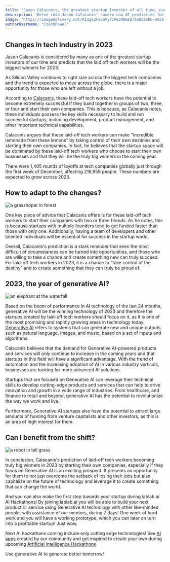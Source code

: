 ```yaml
---
title: "Jason Calacanis, the greatest startup Investor of all time, number one prediction for 2023!"
description: "Delve into Jason Calacanis' numero uno AI prediction for 2023! Be inspired by the world-changing potential of AI apps and learn from influential AI tutorials."
image: "https://imagedelivery.net/K11gkZF3xaVyYzFESMdWIQ/6a822eb6-e83b-4164-48f2-a2eaf3b3f300/full"
authorUsername: "CzechPawel"
---
```


## Changes in tech industry in 2023

Jason Calacanis is considered by many as one of the greatest startup investors of our time and predicts that the laid off tech workers will be the biggest winners for 2023. 

As Silicon Valley continues to right size across the biggest tech companies and the trend is expected to move across the globe, there is a major opportunity for those who are left without a job.

According to [Calacanis](https://www.youtube.com/clip/UgkxpJ42ShzRPVwGff6JblvIvGhjCz6FjtLn), these laid-off tech workers have the potential to become extremely successful if they band together in groups of two, three, or four and start their own companies. This is because, as Calacanis notes, these individuals possess the key skills necessary to build and run successful startups, including development, product management, and other important technical capabilities.

Calacanis argues that these laid-off tech workers can make "incredible lemonade from these lemons" by taking control of their own destinies and starting their own companies. In fact, he believes that the startup space will be dominated by these laid-off tech workers who choose to start their own businesses and that they will be the truly big winners in the coming year.

There were 1,405 rounds of layoffs at tech companies globally just through the first week of December, affecting 219,959 people. These numbers are expected to grow across 2023. 

## How to adapt to the changes?

<Img src="https://imagedelivery.net/K11gkZF3xaVyYzFESMdWIQ/76dfeebc-f11b-4a21-8a95-9f32585e3000/full" alt="a grasshoper in forest" />

One key piece of advice that Calacanis offers is for these laid-off tech workers to start their companies with two or three friends. As he notes, this is because startups with multiple founders tend to get funded faster than those with only one. Additionally, having a team of developers and other talented individuals will be essential for success in the startup world.

Overall, Calacanis's prediction is a stark reminder that even the most difficult of circumstances can be turned into opportunities, and those who are willing to take a chance and create something new can truly succeed. For laid-off tech workers in 2023, it is a chance to "take control of the destiny" and to create something that they can truly be proud of.

## 2023, the year of generative AI?

<Img src="https://imagedelivery.net/K11gkZF3xaVyYzFESMdWIQ/4882964d-0cd4-4eaa-1d59-197c44944200/full" alt="an elephant at the waterfall" />

Based on the boom of performance in AI technology of the last 24 months, generative AI will be the winning technology of 2023 and therefore the startups created by laid-off tech workers should focus on it, as it is one of the most promising and rapidly growing areas in technology today. [Generative AI](https://lablab.ai/blog/generative-ai-generative-ai-models) refers to systems that can generate new and unique outputs, such as natural language, images, and music, based on a set of inputs and algorithms.

Calacanis believes that the demand for Generative AI-powered products and services will only continue to increase in the coming years and that startups in this field will have a significant advantage. With the trend of automation and the increasing adoption of AI in various industry verticals, businesses are looking for more advanced AI solutions.

Startups that are focused on Generative AI can leverage their technical skills to develop cutting-edge products and services that can help to drive innovation and growth in a wide range of industries. From healthcare, and finance to retail and beyond, generative AI has the potential to revolutionize the way we work and live.

Furthermore, Generative AI startups also have the potential to attract large amounts of funding from venture capitalists and other investors, as this is an area of high interest for them.

## Can I benefit from the shift?

<Img src="https://imagedelivery.net/K11gkZF3xaVyYzFESMdWIQ/a126c0bb-7093-4e56-1e6e-e63f2a9d6500/full" alt="a robot in tall grass" />

In conclusion, Calacanis's prediction of laid-off tech workers becoming truly big winners in 2023 by starting their own companies, especially if they focus on Generative AI is an exciting prospect. It presents an opportunity for them to not just overcome the setback of losing their jobs but also capitalize on the future of technology and leverage it to create something that can change the world.

And you can also make the first step towards your startup during lablab.ai AI Hackathons! By joining lablab.ai you will be able to build your next product or service using Generative AI technology with other like-minded people, with assistance of our mentors, during 7 days! One week of hard work and you will have a working prototype, which you can later on turn into a profitable startup! Just wow.

Next AI hackathons coming include only cutting edge technologies! See [AI apps](https://lablab.ai/apps) created by our community and get inspired to create your own during upcoming [Artificial Intelligence Hackathons](https://lablab.ai/event)

Use generative AI to generate better tomorrow!
